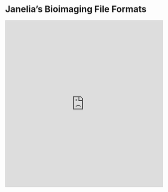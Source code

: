 # Janelia's Bioimaging File Formats

<iframe class="airtable-embed" src="https://airtable.com/embed/appdfit17afHxFB70/shrfvYr3pouTnJayi" frameborder="0" onmousewheel="" width="100%" height="533" style="background: transparent; border: 1px solid #ccc;"></iframe>
